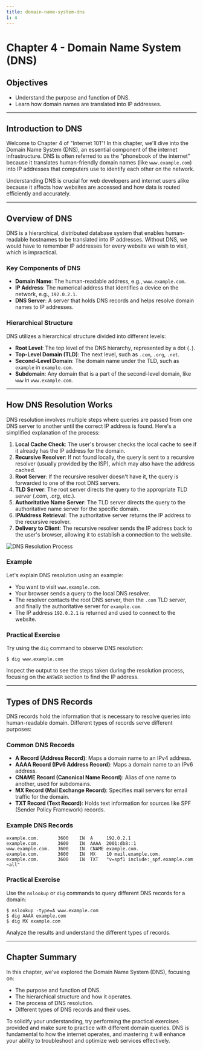 ```yaml
---
title: domain-name-system-dns
i: 4
---
```


# Chapter 4 - Domain Name System (DNS)

## Objectives
- Understand the purpose and function of DNS.
- Learn how domain names are translated into IP addresses.

---

## Introduction to DNS

Welcome to Chapter 4 of "Internet 101"! In this chapter, we'll dive into the Domain Name System (DNS), an essential component of the internet infrastructure. DNS is often referred to as the "phonebook of the internet" because it translates human-friendly domain names (like `www.example.com`) into IP addresses that computers use to identify each other on the network.

Understanding DNS is crucial for web developers and internet users alike because it affects how websites are accessed and how data is routed efficiently and accurately.

---

## Overview of DNS

DNS is a hierarchical, distributed database system that enables human-readable hostnames to be translated into IP addresses. Without DNS, we would have to remember IP addresses for every website we wish to visit, which is impractical.

### Key Components of DNS

- **Domain Name**: The human-readable address, e.g., `www.example.com`.
- **IP Address**: The numerical address that identifies a device on the network, e.g., `192.0.2.1`.
- **DNS Server**: A server that holds DNS records and helps resolve domain names to IP addresses.

### Hierarchical Structure

DNS utilizes a hierarchical structure divided into different levels:
- **Root Level**: The top level of the DNS hierarchy, represented by a dot (`.`).
- **Top-Level Domain (TLD)**: The next level, such as `.com`, `.org`, `.net`.
- **Second-Level Domain**: The domain name under the TLD, such as `example` in `example.com`.
- **Subdomain**: Any domain that is a part of the second-level domain, like `www` in `www.example.com`.

---

## How DNS Resolution Works

DNS resolution involves multiple steps where queries are passed from one DNS server to another until the correct IP address is found. Here's a simplified explanation of the process:

1. **Local Cache Check**: The user's browser checks the local cache to see if it already has the IP address for the domain.
2. **Recursive Resolver**: If not found locally, the query is sent to a recursive resolver (usually provided by the ISP), which may also have the address cached.
3. **Root Server**: If the recursive resolver doesn't have it, the query is forwarded to one of the root DNS servers.
4. **TLD Server**: The root server directs the query to the appropriate TLD server (.com, .org, etc.).
5. **Authoritative Name Server**: The TLD server directs the query to the authoritative name server for the specific domain.
6. **IPAddress Retrieval**: The authoritative server returns the IP address to the recursive resolver.
7. **Delivery to Client**: The recursive resolver sends the IP address back to the user's browser, allowing it to establish a connection to the website.

![DNS Resolution Process](https://example.com/dns-resolution-diagram.png)

### Example

Let's explain DNS resolution using an example:
- You want to visit `www.example.com`.
- Your browser sends a query to the local DNS resolver.
- The resolver contacts the root DNS server, then the `.com` TLD server, and finally the authoritative server for `example.com`.
- The IP address `192.0.2.1` is returned and used to connect to the website.

### Practical Exercise

Try using the `dig` command to observe DNS resolution:

```shell
$ dig www.example.com
```

Inspect the output to see the steps taken during the resolution process, focusing on the `ANSWER` section to find the IP address.

---

## Types of DNS Records

DNS records hold the information that is necessary to resolve queries into human-readable domain. Different types of records serve different purposes:

### Common DNS Records

- **A Record (Address Record)**: Maps a domain name to an IPv4 address.
- **AAAA Record (IPv6 Address Record)**: Maps a domain name to an IPv6 address.
- **CNAME Record (Canonical Name Record)**: Alias of one name to another, used for subdomains.
- **MX Record (Mail Exchange Record)**: Specifies mail servers for email traffic for the domain.
- **TXT Record (Text Record)**: Holds text information for sources like SPF (Sender Policy Framework) records.

### Example DNS Records

```plaintext
example.com.       3600    IN  A     192.0.2.1
example.com.       3600    IN  AAAA  2001:db8::1
www.example.com.   3600    IN  CNAME example.com.
example.com.       3600    IN  MX    10 mail.example.com.
example.com.       3600    IN  TXT   "v=spf1 include:_spf.example.com ~all"
```

### Practical Exercise

Use the `nslookup` or `dig` commands to query different DNS records for a domain:

```shell
$ nslookup -type=A www.example.com
$ dig AAAA example.com
$ dig MX example.com
```

Analyze the results and understand the different types of records.

---

## Chapter Summary

In this chapter, we've explored the Domain Name System (DNS), focusing on:
- The purpose and function of DNS.
- The hierarchical structure and how it operates.
- The process of DNS resolution.
- Different types of DNS records and their uses.

To solidify your understanding, try performing the practical exercises provided and make sure to practice with different domain queries. DNS is fundamental to how the internet operates, and mastering it will enhance your ability to troubleshoot and optimize web services effectively.
